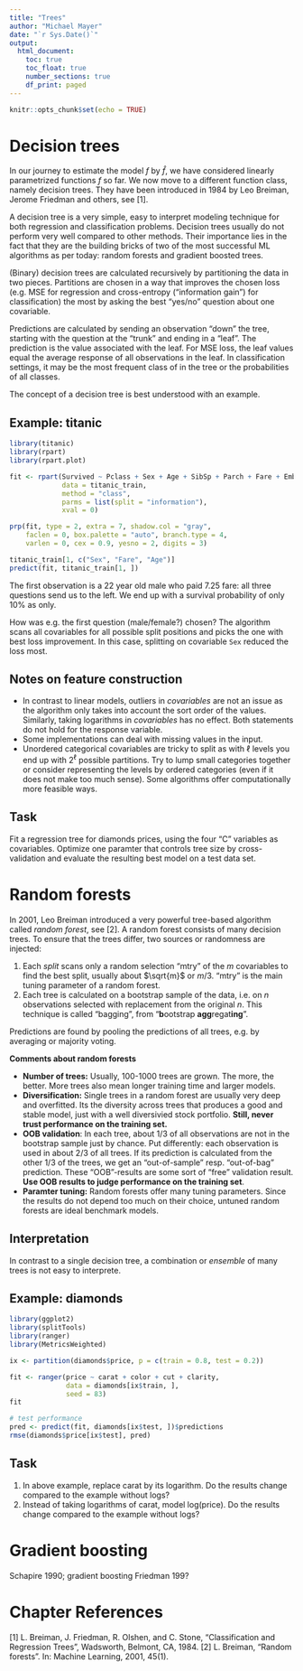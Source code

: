 ```yaml
---
title: "Trees"
author: "Michael Mayer"
date: "`r Sys.Date()`"
output: 
  html_document:
    toc: true
    toc_float: true
    number_sections: true
    df_print: paged
---
```


```r
knitr::opts_chunk$set(echo = TRUE)
```

# Decision trees

In our journey to estimate the model $f$ by $\hat f$, we have considered linearly parametrized functions $f$ so far. We now move to a different function class, namely decision trees. They have been introduced in 1984 by Leo Breiman, Jerome Friedman and others, see [1].

A decision tree is a very simple, easy to interpret modeling technique for both regression and classification problems. Decision trees usually do not perform very well compared to other methods. Their importance lies in the fact that they are the building bricks of two of the most successful ML algorithms as per today: random forests and gradient boosted trees. 

(Binary) decision trees are calculated recursively by partitioning the data in two pieces. Partitions are chosen in a way that improves the chosen loss (e.g. MSE for regression and cross-entropy ("information gain") for classification) the most by asking the best "yes/no" question about one covariable. 

Predictions are calculated by sending an observation "down" the tree, starting with the question at the "trunk" and ending in a "leaf". The prediction is the value associated with the leaf. For MSE loss, the leaf values equal the average response of all observations in the leaf. In classification settings, it may be the most frequent class of in the tree or the probabilities of all classes.

The concept of a decision tree is best understood with an example.

## Example: titanic

```r
library(titanic)
library(rpart)
library(rpart.plot)

fit <- rpart(Survived ~ Pclass + Sex + Age + SibSp + Parch + Fare + Embarked, 
             data = titanic_train,
             method = "class", 
             parms = list(split = "information"),
             xval = 0)

prp(fit, type = 2, extra = 7, shadow.col = "gray",
    faclen = 0, box.palette = "auto", branch.type = 4, 
    varlen = 0, cex = 0.9, yesno = 2, digits = 3)

titanic_train[1, c("Sex", "Fare", "Age")]
predict(fit, titanic_train[1, ])
```

The first observation is a 22 year old male who paid 7.25 fare: all three questions send us to the left. We end up with a survival probability of only 10% as only.

How was e.g. the first question (male/female?) chosen? The algorithm scans all covariables for all possible split positions and picks the one with best loss improvement. In this case, splitting on covariable `Sex` reduced the loss most. 

## Notes on feature construction

- In contrast to linear models, outliers in *covariables* are not an issue as the algorithm only takes into account the sort order of the values. Similarly, taking logarithms in *covariables* has no effect. Both statements do not hold for the response variable.
- Some implementations can deal with missing values in the input.
- Unordered categorical covariables are tricky to split as with $\ell$ levels you end up with $2^\ell$ possible partitions. Try to lump small categories together or consider representing the levels by ordered categories (even if it does not make too much sense). Some algorithms offer computationally more feasible ways.

## Task

Fit a regression tree for diamonds prices, using the four "C" variables as covariables. Optimize one paramter that controls tree size by cross-validation and evaluate the resulting best model on a test data set.

# Random forests

In 2001, Leo Breiman introduced a very powerful tree-based algorithm called *random forest*, see [2]. A random forest consists of many decision trees. To ensure that the trees differ, two sources or randomness are injected:

1. Each *split* scans only a random selection "mtry" of the $m$ covariables to find the best split, usually about $\sqrt{m}$ or $m/3$. "mtry" is the main tuning parameter of a random forest.
2. Each tree is calculated on a bootstrap sample of the data, i.e. on $n$ observations selected with replacement from the original $n$. This technique is called "bagging", from "**b**ootstrap **agg**regat**ing**". 

Predictions are found by pooling the predictions of all trees, e.g. by averaging or majority voting.

**Comments about random forests**

- **Number of trees:** Usually, 100-1000 trees are grown. The more, the better. More trees also mean longer training time and larger models.
- **Diversification:** Single trees in a random forest are usually very deep and overfitted. Its the diversity across trees that produces a good and stable model, just with a well diversivied stock portfolio. **Still, never trust performance on the training set.**
- **OOB validation**: In each tree, about 1/3 of all observations are not in the bootstrap sample just by chance. Put differently: each observation is used in about 2/3 of all trees. If its prediction is calculated from the other 1/3 of the trees, we get an "out-of-sample" resp. "out-of-bag" prediction. These "OOB"-results are some sort of "free" validation result. **Use OOB results to judge performance on the training set**.
- **Paramter tuning:** Random forests offer many tuning parameters. Since the results do not depend too much on their choice, untuned random forests are ideal benchmark models.

## Interpretation

In contrast to a single decision tree, a combination or *ensemble* of many trees is not easy to interprete. 

## Example: diamonds

```r
library(ggplot2)
library(splitTools)
library(ranger)
library(MetricsWeighted)

ix <- partition(diamonds$price, p = c(train = 0.8, test = 0.2))

fit <- ranger(price ~ carat + color + cut + clarity, 
              data = diamonds[ix$train, ], 
              seed = 83)
fit

# test performance
pred <- predict(fit, diamonds[ix$test, ])$predictions
rmse(diamonds$price[ix$test], pred)
```


## Task

1. In above example, replace carat by its logarithm. Do the results change compared to the example without logs?
2. Instead of taking logarithms of carat, model log(price). Do the results change compared to the example without logs?

# Gradient boosting

Schapire 1990; gradient boosting Friedman 199?

# Chapter References

[1] L. Breiman, J. Friedman, R. Olshen, and C. Stone, “Classification and Regression Trees”, Wadsworth, Belmont, CA, 1984.
[2] L. Breiman, "Random forests". In: Machine Learning, 2001, 45(1).